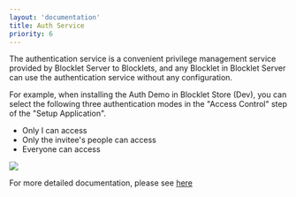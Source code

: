 ```yaml
---
layout: 'documentation'
title: Auth Service
priority: 6
---
```


The authentication service is a convenient privilege management service provided by Blocklet Server to Blocklets, and any Blocklet in Blocklet Server can use the authentication service without any configuration.

For example, when installing the Auth Demo in Blocklet Store (Dev), you can select the following three authentication modes in the "Access Control" step of the "Setup Application".

- Only I can access
- Only the invitee's people can access
- Everyone can access

![](./setting.jpg)

For more detailed documentation, please see [here](https://docs.arcblock.io/abtnode/en/developer/service-auth)
